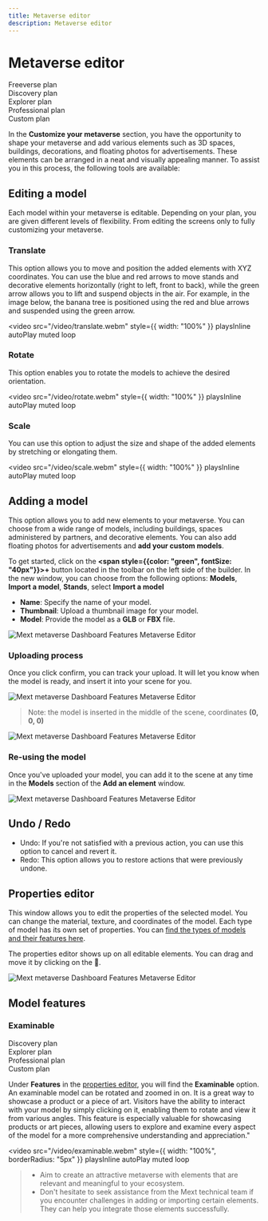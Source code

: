 ```yaml
---
title: Metaverse editor
description: Metaverse editor
---
```


# Metaverse editor

<div class="flex-row">
  <div class="plan">Freeverse plan</div>
  <div class="plan">Discovery plan</div>
  <div class="plan">Explorer plan</div>
  <div class="plan">Professional plan</div>
  <div class="plan">Custom plan</div>
</div>

In the **Customize your metaverse** section, you have the opportunity to shape your metaverse and add various elements such as 3D spaces, buildings, decorations, and floating photos for advertisements. These elements can be arranged in a neat and visually appealing manner. To assist you in this process, the following tools are available:

## Editing a model

Each model within your metaverse is editable. Depending on your plan, you are given different levels of flexibility. From editing the screens only to fully customizing your metaverse.

### Translate

This option allows you to move and position the added elements with XYZ coordinates. You can use the blue and red arrows to move stands and decorative elements horizontally (right to left, front to back), while the green arrow allows you to lift and suspend objects in the air. For example, in the image below, the banana tree is positioned using the red and blue arrows and suspended using the green arrow.

<video
  src="/video/translate.webm"
  style={{ width: "100%" }}
  playsInline
  autoPlay
  muted
  loop
></video>

### Rotate

This option enables you to rotate the models to achieve the desired orientation.

<video
  src="/video/rotate.webm"
  style={{ width: "100%" }}
  playsInline
  autoPlay
  muted
  loop
></video>

### Scale

You can use this option to adjust the size and shape of the added elements by stretching or elongating them.

<video
  src="/video/scale.webm"
  style={{ width: "100%" }}
  playsInline
  autoPlay
  muted
  loop
></video>

## Adding a model

This option allows you to add new elements to your metaverse. You can choose from a wide range of models, including buildings, spaces administered by partners, and decorative elements. You can also add floating photos for advertisements and **add your custom models**.

To get started, click on the **<span style={{color: "green", fontSize: "40px"}}>+</span>** button located in the toolbar on the left side of the builder. In the new window, you can choose from the following options: **Models**, **Import a model**, **Stands**, select **Import a model**

- **Name**: Specify the name of your model.
- **Thumbnail**: Upload a thumbnail image for your model.
- **Model**: Provide the model as a **GLB** or **FBX** file.

![Mext metaverse Dashboard Features Metaverse Editor](/img/metaverse/import-model.png)

### Uploading process

Once you click confirm, you can track your upload. It will let you know when the model is ready, and insert it into your scene for you.

![Mext metaverse Dashboard Features Metaverse Editor](/img/metaverse/imported-model.png)

> Note: the model is inserted in the middle of the scene, coordinates **(0, 0, 0)**

![Mext metaverse Dashboard Features Metaverse Editor](/img/metaverse/imported-model-done.png)

### Re-using the model

Once you've uploaded your model, you can add it to the scene at any time in the **Models** section of the **Add an element** window.

![Mext metaverse Dashboard Features Metaverse Editor](/img/metaverse/add-imported-model.png)

## Undo / Redo

- Undo: If you're not satisfied with a previous action, you can use this option to cancel and revert it.
- Redo: This option allows you to restore actions that were previously undone.

## Properties editor

This window allows you to edit the properties of the selected model. You can change the material, texture, and coordinates of the model. Each type of model has its own set of properties. You can [find the types of models and their features here](/docs/category/types-of-models).

The properties editor shows up on all editable elements. You can drag and move it by clicking on the 📌.

![Mext metaverse Dashboard Features Metaverse Editor](/img/metaverse/properties-editor.jpg)

## Model features

### Examinable

<div class="flex-row">
  <div class="plan">Discovery plan</div>
  <div class="plan">Explorer plan</div>
  <div class="plan">Professional plan</div>
  <div class="plan">Custom plan</div>
</div>

Under **Features** in the [properties editor](/docs/metaverse/manage-your-metaverse/customize-your-metaverse/metaverse-editor#properties-editor), you will find the **Examinable** option. An examinable model can be rotated and zoomed in on. It is a great way to showcase a product or a piece of art.
Visitors have the ability to interact with your model by simply clicking on it, enabling them to rotate and view it from various angles. This feature is especially valuable for showcasing products or art pieces, allowing users to explore and examine every aspect of the model for a more comprehensive understanding and appreciation."

<video
  src="/video/examinable.webm"
  style={{ width: "100%", borderRadius: "5px" }}
  playsInline
  autoPlay
  muted
  loop
></video>

> - Aim to create an attractive metaverse with elements that are relevant and meaningful to your ecosystem.
> - Don't hesitate to seek assistance from the Mext technical team if you encounter challenges in adding or importing certain elements. They can help you integrate those elements successfully.
